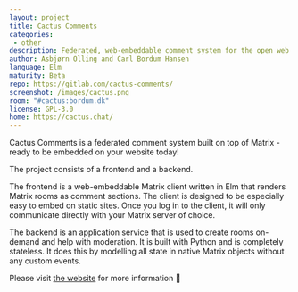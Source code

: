 ```yaml
---
layout: project
title: Cactus Comments
categories: 
 - other
description: Federated, web-embeddable comment system for the open web built on Matrix
author: Asbjørn Olling and Carl Bordum Hansen
language: Elm
maturity: Beta
repo: https://gitlab.com/cactus-comments/
screenshot: /images/cactus.png
room: "#cactus:bordum.dk"
license: GPL-3.0
home: https://cactus.chat/
---
```


Cactus Comments is a federated comment system built on top of Matrix - ready to be embedded on your website today!

The project consists of a frontend and a backend.

The frontend is a web-embeddable Matrix client written in Elm that renders Matrix rooms as comment sections. The client is designed to be especially easy to embed on static sites. Once you log in to the client, it will only communicate directly with your Matrix server of choice.

The backend is an application service that is used to create rooms on-demand and help with moderation. It is built with Python and is completely stateless. It does this by modelling all state in native Matrix objects without any custom events.

Please visit [the website](https://cactus.chat) for more information 🌵
